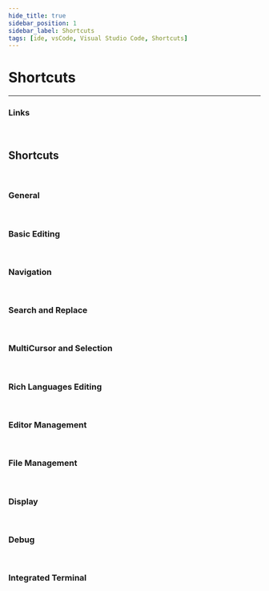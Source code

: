```yaml
---
hide_title: true
sidebar_position: 1
sidebar_label: Shortcuts
tags: [ide, vsCode, Visual Studio Code, Shortcuts]
---
```


<CardHeading>

  # Shortcuts
</CardHeading>

---

<CardChapter>

### Links

  <Card 
    title="Visual Studio Code" 
    description="Keyboard Shortcuts Reference" 
    to="https://code.visualstudio.com/docs/getstarted/keybindings#_keyboard-shortcuts-reference" />
  <Card
    title="Visual Studio Code"
    description="Keyboard Shortcuts Reference - Windows PDF"
    to="https://go.microsoft.com/fwlink/?linkid=832145" />

</CardChapter>
<br/>

<div className="text-center">

  ## Shortcuts
</div>
<br/>


<CardChapter>

  ### General

  <TableVsCodeGeneral />
</CardChapter>
<br/>


<CardChapter>

  ### Basic Editing

  <TableVsCodeBasicEditing />
</CardChapter>
<br/>


<CardChapter>

  ### Navigation

  <TableVsCodeNavigation />
</CardChapter>
<br/>


<CardChapter>

  ### Search and Replace

  <TableVsCodeSearchReplace />
</CardChapter>
<br/>


<CardChapter>

  ### MultiCursor and Selection

  <TableVsCodeMultiCursorSelection />
</CardChapter>
<br/>


<CardChapter>

  ### Rich Languages Editing

  <TableVsCodeRichLanguageEditing />
</CardChapter>
<br/>


<CardChapter>

  ### Editor Management

  <TableVsCodeEditorManagement />
</CardChapter>
<br/>


<CardChapter>

  ### File Management

  <TableVsCodeFileManagement />
</CardChapter>
<br/>


<CardChapter>

  ### Display

  <TableVsCodeDisplay />
</CardChapter>
<br/>


<CardChapter>

  ### Debug

  <TableVsCodeDebug />
</CardChapter>
<br/>


<CardChapter>

  ### Integrated Terminal

  <TableVsCodeIntegratedTerminal />
</CardChapter>
<br/>